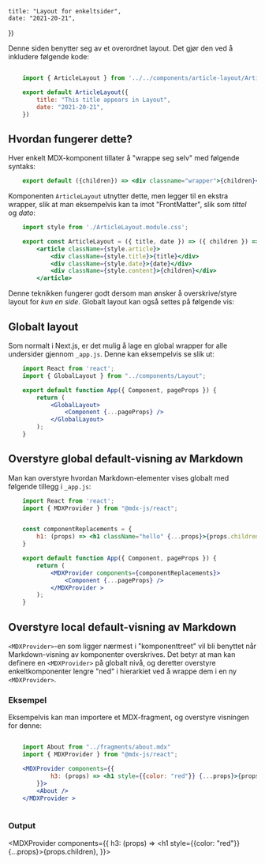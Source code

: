 
    title: "Layout for enkeltsider", 
    date: "2021-20-21",
})

Denne siden benytter seg av et overordnet layout. Det gjør den ved å inkludere
følgende kode:

```jsx

    import { ArticleLayout } from '../../components/article-layout/ArticleLayout';

    export default ArticleLayout({
        title: "This title appears in Layout", 
        date: "2021-20-21",
    })

```

## Hvordan fungerer dette?

Hver enkelt MDX-komponent tillater å "wrappe seg selv" med følgende syntaks:

```jsx
    export default ({children}) => <div classname="wrapper">{children}</div>
```

Komponenten `ArticleLayout` utnytter dette, men legger til en ekstra wrapper, 
slik at man eksempelvis kan ta imot "FrontMatter", slik som _tittel_ og _dato_:

```jsx
    import style from './ArticleLayout.module.css';

    export const ArticleLayout = ({ title, date }) => ({ children }) =>
        <article className={style.article}>
            <div className={style.title}>{title}</div>
            <div className={style.date}>{date}</div>
            <div className={style.content}>{children}</div>
        </article>

```

Denne teknikken fungerer godt dersom man ønsker å overskrive/styre layout for _kun en side_.
Globalt layout kan også settes på følgende vis:

## Globalt layout

Som normalt i Next.js, er det mulig å lage en global wrapper for alle undersider gjennom 
`_app.js`. Denne kan eksempelvis se slik ut:

```jsx 
    import React from 'react';
    import { GlobalLayout } from "../components/Layout";

    export default function App({ Component, pageProps }) {
        return (
            <GlobalLayout>
                <Component {...pageProps} />
            </GlobalLayout>
        );
    }
```

## Overstyre global default-visning av Markdown

Man kan overstyre hvordan Markdown-elementer vises globalt med følgende tillegg i `_app.js`:

```jsx 
    import React from 'react';
    import { MDXProvider } from "@mdx-js/react";


    const componentReplacements = {
        h1: (props) => <h1 className="hello" {...props}>{props.children}</h1>,
    }

    export default function App({ Component, pageProps }) {
        return (
            <MDXProvider components={componentReplacements}>
                <Component {...pageProps} />
            </MDXProvider >
        );
    }
```

## Overstyre local default-visning av Markdown

`<MDXProvider>`-en som ligger nærmest i "komponenttreet" vil bli benyttet når Markdown-visning av komponenter overskrives.
Det betyr at man kan definere en `<MDXProvider>` på globalt nivå, og deretter overstyre
enkeltkomponenter lengre "ned" i hierarkiet ved å wrappe dem i en ny `<MDXProvider>`.

### Eksempel

Eksempelvis kan man importere et MDX-fragment, og overstyre visningen for denne:

```jsx

    import About from "../fragments/about.mdx"
    import { MDXProvider } from "@mdx-js/react";

    <MDXProvider components={{
            h3: (props) => <h1 style={{color: "red"}} {...props}>{props.children}</h1>,
        }}>
        <About />
    </MDXProvider >
    
```

### Output


<MDXProvider components={{
        h3: (props) => <h1 style={{color: "red"}} {...props}>{props.children}</h1>,
    }}>
    <About />
</MDXProvider >